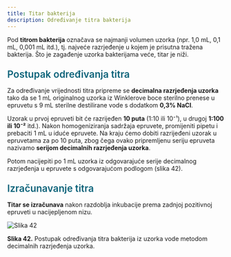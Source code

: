 ```yaml
---
title: Titar bakterija
description: Određivanje titra bakterija
---
```



Pod **titrom bakterija** označava se najmanji volumen uzorka (npr. 1,0 mL, 0,1 mL, 0,001 mL itd.), tj. najveće razrjeđenje u kojem je prisutna tražena bakterija. Što je zagađenje uzorka bakterijama veće, titar je niži.

<h3 style="color: #096279; font-size: 1.4rem; font-weight: 600; margin: 1.5rem 0 1rem 0;">Postupak određivanja titra</h3>

Za određivanje vrijednosti titra pripreme se **decimalna razrjeđenja uzorka** tako da se 1 mL originalnog uzorka iz Winklerove boce sterilno prenese u epruvetu s 9 mL sterilne destilirane vode s dodatkom **0,3% NaCl**. 

Uzorak u prvoj epruveti bit će razrijeđen **10 puta** (1:10 ili 10⁻¹), u drugoj **1:100 ili 10⁻²** itd.). Nakon homogeniziranja sadržaja epruvete, promijeniti pipetu i prebaciti 1 mL u iduće epruvete. Na kraju ćemo dobiti razrijeđeni uzorak u epruvetama za po 10 puta, zbog čega ovako pripremljenu seriju epruveta nazivamo **serijom decimalnih razrjeđenja uzorka**. 

Potom nacijepiti po 1 mL uzorka iz odgovarajuće serije decimalnog razrjeđenja u epruvete s odgovarajućom podlogom (slika 42).

<h3 style="color: #096279; font-size: 1.4rem; font-weight: 600; margin: 1.5rem 0 1rem 0;">Izračunavanje titra</h3>

**Titar se izračunava** nakon razdoblja inkubacije prema zadnjoj pozitivnoj epruveti u nacijepljenom nizu.

![Slika 42](/images/slika42.jpg)

**Slika 42.** Postupak određivanja titra bakterija iz uzorka vode metodom decimalnih razrjeđenja uzorka.